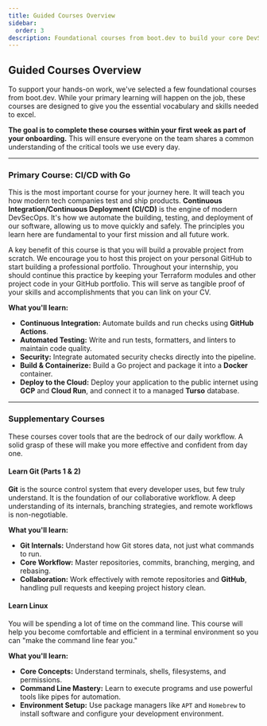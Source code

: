 ```yaml
---
title: Guided Courses Overview
sidebar:
  order: 3
description: Foundational courses from boot.dev to build your core DevSecOps skills.
---
```


## Guided Courses Overview

To support your hands-on work, we've selected a few foundational courses from boot.dev. While your primary learning will happen on the job, these courses are designed to give you the essential vocabulary and skills needed to excel.

**The goal is to complete these courses within your first week as part of your onboarding.** This will ensure everyone on the team shares a common understanding of the critical tools we use every day.

---

### Primary Course: CI/CD with Go

This is the most important course for your journey here. It will teach you how modern tech companies test and ship products. **Continuous Integration/Continuous Deployment (CI/CD)** is the engine of modern DevSecOps. It's how we automate the building, testing, and deployment of our software, allowing us to move quickly and safely. The principles you learn here are fundamental to your first mission and all future work.

A key benefit of this course is that you will build a provable project from scratch. We encourage you to host this project on your personal GitHub to start building a professional portfolio. Throughout your internship, you should continue this practice by keeping your Terraform modules and other project code in your GitHub portfolio. This will serve as tangible proof of your skills and accomplishments that you can link on your CV.

**What you'll learn:**
-   **Continuous Integration:** Automate builds and run checks using **GitHub Actions**.
-   **Automated Testing:** Write and run tests, formatters, and linters to maintain code quality.
-   **Security:** Integrate automated security checks directly into the pipeline.
-   **Build & Containerize:** Build a Go project and package it into a **Docker** container.
-   **Deploy to the Cloud:** Deploy your application to the public internet using **GCP** and **Cloud Run**, and connect it to a managed **Turso** database.

---

### Supplementary Courses

These courses cover tools that are the bedrock of our daily workflow. A solid grasp of these will make you more effective and confident from day one.

#### Learn Git (Parts 1 & 2)

**Git** is the source control system that every developer uses, but few truly understand. It is the foundation of our collaborative workflow. A deep understanding of its internals, branching strategies, and remote workflows is non-negotiable.

**What you'll learn:**
-   **Git Internals:** Understand how Git stores data, not just what commands to run.
-   **Core Workflow:** Master repositories, commits, branching, merging, and rebasing.
-   **Collaboration:** Work effectively with remote repositories and **GitHub**, handling pull requests and keeping project history clean.

#### Learn Linux

You will be spending a lot of time on the command line. This course will help you become comfortable and efficient in a terminal environment so you can "make the command line fear you."

**What you'll learn:**
-   **Core Concepts:** Understand terminals, shells, filesystems, and permissions.
-   **Command Line Mastery:** Learn to execute programs and use powerful tools like pipes for automation.
-   **Environment Setup:** Use package managers like `APT` and `Homebrew` to install software and configure your development environment.
